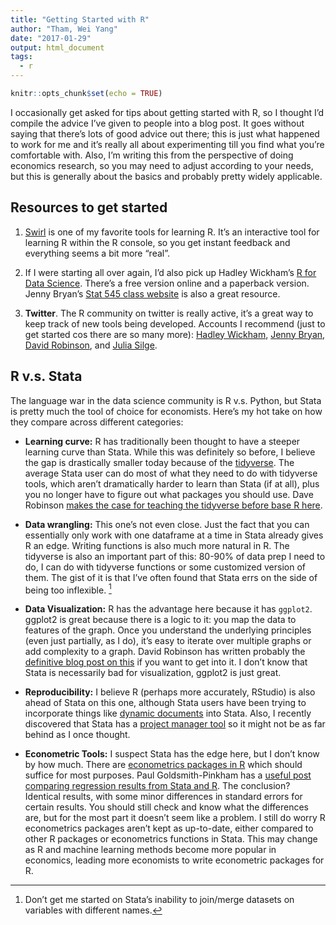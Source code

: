 ```yaml
---
title: "Getting Started with R"
author: "Tham, Wei Yang"
date: "2017-01-29"
output: html_document
tags:
  - r
---
```


```r
knitr::opts_chunk$set(echo = TRUE)
```

I occasionally get asked for tips about getting started with R, so I thought I'd compile the advice I've given to people into a blog post. It goes without saying that there's lots of good advice out there; this is just what happened to work for me and it's really all about experimenting till you find what you're comfortable with. Also, I'm writing this from the perspective of doing economics research, so you may need to adjust according to your needs, but this is generally about the basics and probably pretty widely applicable. 

## Resources to get started

1. [Swirl](http://swirlstats.com/) is one of my favorite tools for learning R. It's an interactive tool for learning R within the R console, so you get instant feedback and everything seems a bit more "real". 

2. If I were starting all over again, I'd also pick up Hadley Wickham's [R for Data Science](http://r4ds.had.co.nz/). There's a free version online and a paperback version. Jenny Bryan's [Stat 545 class website](http://stat545.com/) is also a great resource. 

3. **Twitter**. The R community on twitter is really active, it's a great way to keep track of new tools being developed. Accounts I recommend (just to get started cos there are so many more): [Hadley Wickham](https://twitter.com/hadleywickham), [Jenny Bryan](https://twitter.com/JennyBryan), [David Robinson](https://twitter.com/drob), and [Julia Silge](https://twitter.com/juliasilge). 

## R v.s. Stata

The language war in the data science community is R v.s. Python, but Stata is pretty much the tool of choice for economists. Here's my hot take on how they compare across different categories:

- **Learning curve:** R has traditionally been thought to have a steeper learning curve than Stata. While this was definitely so before, I believe the gap is drastically smaller today because of the [tidyverse](https://blog.rstudio.org/2016/09/15/tidyverse-1-0-0/). The average Stata user can do most of what they need to do with tidyverse tools, which aren't dramatically harder to learn than Stata (if at all), plus you no longer have to figure out what packages you should use. Dave Robinson [makes the case for teaching the tidyverse before base R here](http://varianceexplained.org/r/teach-tidyverse/). 

- **Data wrangling:** This one's not even close. Just the fact that you can essentially only work with one dataframe at a time in Stata already gives R an edge. Writing functions is also much more natural in R. The tidyverse is also an important part of this: 80-90% of data prep I need to do, I can do with tidyverse functions or some customized version of them. The gist of it is that I've often found that Stata errs on the side of being too inflexible. [^1]

[^1]: Don't get me started on Stata's inability to join/merge datasets on variables with different names. 

- **Data Visualization:** R has the advantage here because it has `ggplot2`. ggplot2 is great because there is a logic to it: you map the data to features of the graph. Once you understand the underlying principles (even just partially, as I do), it's easy to iterate over multiple graphs or add complexity to a graph. David Robinson has written probably the [definitive blog post on this](http://varianceexplained.org/r/why-I-use-ggplot2/) if you want to get into it. I don't know that Stata is necessarily bad for visualization, ggplot2 is just great. 

- **Reproducibility:**  I believe R (perhaps more accurately, RStudio) is also ahead of Stata on this one, although Stata users have been trying to incorporate things like [dynamic documents](http://www.stata.com/meeting/italy14/abstracts/materials/it14_haghish.pdf) into Stata. Also, I recently discovered that Stata has a [project manager tool](http://www.stata.com/manuals14/pprojectmanager.pdf) so it might not be as far behind as I once thought. 

- **Econometric Tools:** I suspect Stata has the edge here, but I don't know by how much. There are [econometrics packages in R](https://cran.r-project.org/web/views/Econometrics.html) which should suffice for most purposes. Paul Goldsmith-Pinkham has a [useful post comparing regression results from Stata and R](https://paulgp.github.io/blog.html). The conclusion? Identical results, with some minor differences in standard errors for certain results. You should still check and know what the differences are, but for the most part it doesn't seem like a problem. I still do worry R econometrics packages aren't kept as up-to-date, either compared to other R packages or econometrics functions in Stata. This may change as R and machine learning methods become more popular in economics, leading more economists to write econometric packages for R. 


